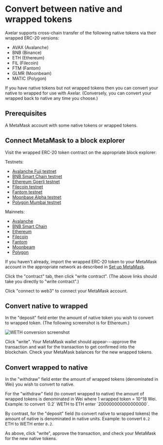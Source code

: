 # Convert between native and wrapped tokens


Axelar supports cross-chain transfer of the following native tokens via their wrapped ERC-20 versions:

- AVAX (Avalanche)
- BNB (Binance)
- ETH (Ethereum)
- FIL (Filecoin)
- FTM (Fantom)
- GLMR (Moonbeam)
- MATIC (Polygon)

If you have native tokens but not wrapped tokens then you can convert your native to wrapped for use with Axelar. (Conversely, you can convert your wrapped back to native any time you choose.)

## Prerequisites

A MetaMask account with some native tokens or wrapped tokens.

## Connect MetaMask to a block explorer

Visit the wrapped ERC-20 token contract on the appropriate block explorer:

Testnets:

- [Avalanche Fuji testnet](https://testnet.snowtrace.io/token/0xd00ae08403B9bbb9124bB305C09058E32C39A48c#writeContract)
- [BNB Smart Chain testnet](https://testnet.bscscan.com/address/0xae13d989daC2f0dEbFf460aC112a837C89BAa7cd#writeContract)
- [Ethereum Goerli testnet](https://goerli.etherscan.io/address/0xB4FBF271143F4FBf7B91A5ded31805e42b2208d6#writeContract)
- [Filecoin testnet](https://hyperspace.filfox.info/en/address/0x6C297AeD654816dc5d211c956DE816Ba923475D2)
- [Fantom testnet](https://testnet.ftmscan.com/token/0x812666209b90344Ec8e528375298ab9045c2Bd08#writeContract)
- [Moonbase Alpha testnet](https://moonbase.moonscan.io/address/0x1436aE0dF0A8663F18c0Ec51d7e2E46591730715#writeContract)
- [Polygon Mumbai testnet](https://mumbai.polygonscan.com/address/0x9c3c9283d3e44854697cd22d3faa240cfb032889#writeContract)

Mainnets:

- [Avalanche](https://snowtrace.io/token/0xb31f66aa3c1e785363f0875a1b74e27b85fd66c7#writeContract)
- [BNB Smart Chain](https://bscscan.com/address/0xbb4CdB9CBd36B01bD1cBaEBF2De08d9173bc095c#writeContract)
- [Ethereum](https://etherscan.io/address/0xC02aaA39b223FE8D0A0e5C4F27eAD9083C756Cc2#writeContract)
- [Filecoin](https://filfox.info/en/address/0x60E1773636CF5E4A227d9AC24F20fEca034ee25A)
- [Fantom](https://ftmscan.com/token/0x21be370d5312f44cb42ce377bc9b8a0cef1a4c83#writeContract)
- [Moonbeam](https://moonbeam.moonscan.io/token/0xacc15dc74880c9944775448304b263d191c6077f#writeContract)
- [Polygon](https://polygonscan.com/token/0x0d500B1d8E8eF31E21C99d1Db9A6444d3ADf1270#writeContract)

If you haven't already, import the wrapped ERC-20 token to your MetaMask account in the appropriate network as described in [Set up MetaMask](/resources/metamask/).

Click the "contract" tab, then click "write contract". (The above links should take you directly to "write contract".)

Click "connect to web3" to connect your MetaMask account.

## Convert native to wrapped

In the "deposit" field enter the amount of native token you wish to convert to wrapped token. (The following screenshot is for Ethereum.)

![WETH conversion screenshot](/images/weth-etherscan.png)

Click "write". Your MetaMask wallet should appear---approve the transaction and wait for the transaction to get confirmed into the blockchain. Check your MetaMask balances for the new wrapped tokens.

## Convert wrapped to native

In the "withdraw" field enter the amount of wrapped tokens (denominated in Wei) you wish to convert to native.

<Callout emoji="💡">
For the "withdraw" field (to convert wrapped to native) the amount of wrapped tokens is denominated in Wei where 1 wrapped token = 10^18 Wei.  Example: to convert `0.2` WETH to ETH enter `200000000000000000`.

By contrast, for the "deposit" field (to convert native to wrapped tokens) the amount of native is denominated in native units. Example: to convert `0.2` ETH to WETH enter `0.2`.

</Callout>

As above, click "write", approve the transaction, and check your MetaMask for the new native tokens.
